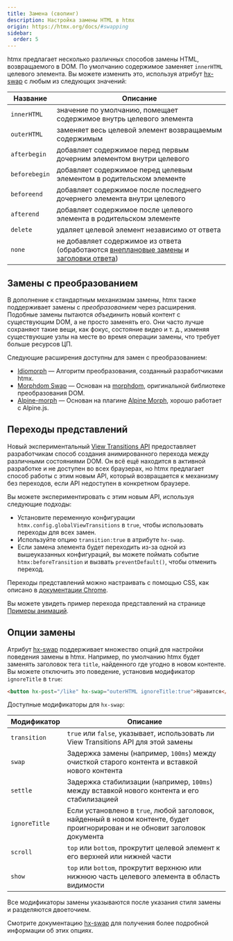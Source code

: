 ```yaml
---
title: Замена (свопинг)
description: Настройка замены HTML в htmx
origin: https://htmx.org/docs/#swapping
sidebar:
  order: 5
---
```


htmx предлагает несколько различных способов замены HTML, возвращаемого в DOM. По умолчанию содержимое заменяет `innerHTML` целевого элемента. Вы можете изменить это, используя атрибут [hx-swap](/attributes/hx-swap) с любым из следующих значений:

| Название      | Описание                                                                 |
|---------------|--------------------------------------------------------------------------|
| `innerHTML`   | значение по умолчанию, помещает содержимое внутрь целевого элемента     |
| `outerHTML`   | заменяет весь целевой элемент возвращаемым содержимым                   |
| `afterbegin`  | добавляет содержимое перед первым дочерним элементом внутри целевого     |
| `beforebegin` | добавляет содержимое перед целевым элементом в родительском элементе     |
| `beforeend`   | добавляет содержимое после последнего дочернего элемента внутри целевого  |
| `afterend`    | добавляет содержимое после целевого элемента в родительском элементе      |
| `delete`      | удаляет целевой элемент независимо от ответа                             |
| `none`        | не добавляет содержимое из ответа (обработаются [внеплановые замены](/ajax/oob-swaps/) и [заголовки ответа](/requests#заголовки-ответа)) |

## Замены с преобразованием

В дополнение к стандартным механизмам замены, htmx также поддерживает замены с _преобразованием_ через расширения. Подобные замены пытаются _объединить_ новый контент с существующим DOM, а не просто заменять его. Они часто лучше сохраняют такие вещи, как фокус, состояние видео и т. д., изменяя существующие узлы на месте во время операции замены, что требует больше ресурсов ЦП.

Следующие расширения доступны для замен с преобразованием:

* [Idiomorph](https://htmx.org/extensions/idiomorph) — Алгоритм преобразования, созданный разработчиками htmx.
* [Morphdom Swap](https://github.com/bigskysoftware/htmx-extensions/blob/main/src/morphdom-swap/README.md) — Основан на [morphdom](https://github.com/patrick-steele-idem/morphdom), оригинальной библиотеке преобразования DOM.
* [Alpine-morph](https://github.com/bigskysoftware/htmx-extensions/blob/main/src/alpine-morph/README.md) — Основан на плагине [Alpine Morph](https://alpinejs.dragomano.ru/plugins/morph/), хорошо работает с Alpine.js.

## Переходы представлений

Новый экспериментальный [View Transitions API](https://developer.mozilla.org/en-US/docs/Web/API/View_Transitions_API) предоставляет разработчикам способ создания анимированного перехода между различными состояниями DOM. Он всё ещё находится в активной разработке и не доступен во всех браузерах, но htmx предлагает способ работы с этим новым API, который возвращается к механизму без переходов, если API недоступен в конкретном браузере.

Вы можете экспериментировать с этим новым API, используя следующие подходы:

* Установите переменную конфигурации `htmx.config.globalViewTransitions` в `true`, чтобы использовать переходы для всех замен.
* Используйте опцию `transition:true` в атрибуте `hx-swap`.
* Если замена элемента будет переходить из-за одной из вышеуказанных конфигураций, вы можете поймать событие `htmx:beforeTransition` и вызвать `preventDefault()`, чтобы отменить переход.

Переходы представлений можно настраивать с помощью CSS, как описано в [документации Chrome](https://developer.chrome.com/docs/web-platform/view-transitions/#simple-customization).

Вы можете увидеть пример перехода представлений на странице [Примеры анимаций](https://htmx.org/examples/animations#view-transitions).

## Опции замены

Атрибут [hx-swap](/attributes/hx-swap) поддерживает множество опций для настройки поведения замены в htmx. Например, по умолчанию htmx будет заменять заголовок тега `title`, найденного где угодно в новом контенте. Вы можете отключить это поведение, установив модификатор `ignoreTitle` в `true`:

```html wrap
<button hx-post="/like" hx-swap="outerHTML ignoreTitle:true">Нравится</button>
```

Доступные модификаторы для `hx-swap`:

| Модификатор   | Описание                                                                                              |
|---------------|-------------------------------------------------------------------------------------------------------|
| `transition`  | `true` или `false`, указывает, использовать ли View Transitions API для этой замены           |
| `swap`        | Задержка замены (например, `100ms`) между очисткой старого контента и вставкой нового контента      |
| `settle`      | Задержка стабилизации (например, `100ms`) между вставкой нового контента и его стабилизацией                     |
| `ignoreTitle` | Если установлено в `true`, любой заголовок, найденный в новом контенте, будет проигнорирован и не обновит заголовок документа |
| `scroll`      | `top` или `bottom`, прокрутит целевой элемент к его верхней или нижней части                         |
| `show`        | `top` или `bottom`, прокрутит верхнюю или нижнюю часть целевого элемента в область видимости         |

Все модификаторы замены указываются после указания стиля замены и разделяются двоеточием.

Смотрите документацию [hx-swap](/attributes/hx-swap) для получения более подробной информации об этих опциях.
